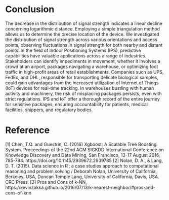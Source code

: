 # Conclusion

The decrease in the distribution of signal strength indicates a linear decline concerning logarithmic distance. Employing a simple triangulation method allows us to determine the precise location of the device. We investigated the distribution of signal strength across various orientations and access points, observing fluctuations in signal strength for both nearby and distant points. In the field of Indoor Positioning Systems (IPS), predictive capabilities have valuable applications across a range of industries. Stakeholders can identify impediments in movement, whether it involves a crowd at an airport, packages navigating a warehouse, or optimizing foot traffic in high-profit areas of retail establishments. Companies such as UPS, FedEx, and DHL, responsible for transporting delicate biological samples, could gain advantages from the increased utilization of Internet of Things (IoT) devices for real-time tracking. In warehouses bustling with human activity and machinery, the risk of misplacing packages persists, even with strict regulations. IPS and IoT offer a thorough record of the entire journey for sensitive packages, ensuring accountability for patients, medical facilities, shippers, and regulatory bodies.

# Reference
[1] Chen, T.Q. and Guestrin, C. (2016) Xgboost: A Scalable Tree Boosting System. Proceedings of the 22nd ACM SIGKDD International Conference on Knowledge Discovery and Data Mining, San Francisco, 13-17 August 2016, 785-794. https://doi.org/10.1145/2939672.2939785
[2] Nolan, D. A., & Lang, D. T. (2015). Data science in R : a case studies approach to computational reasoning and problem solving / Deborah Nolan, University of California, Berkeley, USA, Duncan Temple Lang, University of California, Davis, USA. CRC Press.
[3] Pros and Cons of k-NN, https://kevinzakka.github.io/2016/07/13/k-nearest-neighbor/#pros-and-cons-of-knn
